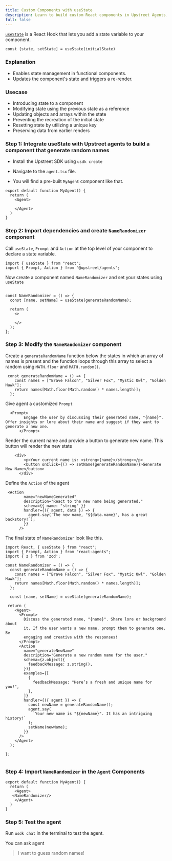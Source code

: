 ```yaml
---
title: Custom Components with useState
description: Learn to build custom React components in Upstreet Agents, leveraging the useState hook for state management.
full: false
---
```


[`useState`](https://react.dev/reference/react/useState) is a React Hook that lets you add a state variable to your component.

```tsx
const [state, setState] = useState(initialState)
```

### Explanation

- Enables state management in functional components.
- Updates the component's state and triggers a re-render.

### Usecase

- Introducing state to a component
- Modifying state using the previous state as a reference
- Updating objects and arrays within the state
- Preventing the recreation of the initial state
- Resetting state by utilizing a unique key
- Preserving data from earlier renders


### Step 1:  Integrate useState with Upstreet agents to build a component that generate random names

- Install the Upstreet SDK using `usdk create`

- Navigate to the `agent.tsx` file.

- You will find a pre-built `MyAgent` component like that. 
```tsx
export default function MyAgent() {
  return (
    <Agent>
   
    </Agent>
  )
}
```

### Step 2: Import dependencies and create `NameRandomizer` component 


Call `useState`, `Prompt` and `Action` at the top level of your component to declare a state variable.

```tsx
import { useState } from "react";
import { Prompt, Action } from "@upstreet/agents";
```
Now create a component named `NameRandomizer` and set your states using `useState`

```tsx

const NameRandomizer = () => {
  const [name, setName] = useState(generateRandomName);

  return (
    <>
      
    </>
  );
};
```

### Step 3: Modify the `NameRandomizer` component 


Create a `generateRandomName`  function below the states in which an array of names is present and the function loops through this array to select a random using 
`MATH.floor` and `MATH.random()`.

```tsx
 const generateRandomName = () => {
    const names = ["Brave Falcon", "Silver Fox", "Mystic Owl", "Golden Hawk"];
    return names[Math.floor(Math.random() * names.length)];
  };
```

Give agent a customized `Prompt` 

```tsx
  <Prompt>
        Engage the user by discussing their generated name, "{name}". Offer insights or lore about their name and suggest if they want to generate a new one.
      </Prompt>
```

Render the current name and provide a button to generate new name. This button will render the new state

```tsx
    <div>
        <p>Your current name is: <strong>{name}</strong></p>
        <button onClick={() => setName(generateRandomName)}>Generate New Name</button>
      </div>
```

Define the `Action` of the agent
```tsx
 <Action
        name="newNameGenerated"
        description="React to the new name being generated."
        schema={{ name: "string" }}
        handler={({ agent, data }) => {
          agent.say(`The new name, "${data.name}", has a great backstory!`);
        }}
      />
```

The final state of `NameRandomizer` look like this.

```tsx
import React, { useState } from "react";
import { Prompt, Action } from "react-agents";
import { z } from 'zod';

const NameRandomizer = () => {
  const generateRandomName = () => {
    const names = ["Brave Falcon", "Silver Fox", "Mystic Owl", "Golden Hawk"];
    return names[Math.floor(Math.random() * names.length)];
  };

  const [name, setName] = useState(generateRandomName);

 return (
    <Agent>
      <Prompt>
        Discuss the generated name, "{name}". Share lore or background about
        it. If the user wants a new name, prompt them to generate one. Be
        engaging and creative with the responses!
      </Prompt>
      <Action
        name="generateNewName"
        description="Generate a new random name for the user."
        schema={z.object({
          feedbackMessage: z.string(),
        })}
        examples={[
          {
            feedbackMessage: "Here’s a fresh and unique name for you!",
          },
        ]}
        handler={({ agent }) => {
          const newName = generateRandomName();
          agent.say(
            `Your new name is "${newName}". It has an intriguing history!`
          );
          setName(newName);
        }}
      />
    </Agent>
  );

};


```
### Step 4: Import `NameRandomizer` in the `Agent` Components

```tsx
export default function MyAgent() {
  return (
    <Agent>
   <NameRandomizer/>
    </Agent>
  )
}
```

### Step 5: Test the agent

Run `usdk chat` in the terminal to test the agent.

You can ask agent

> I want to guess random names!


